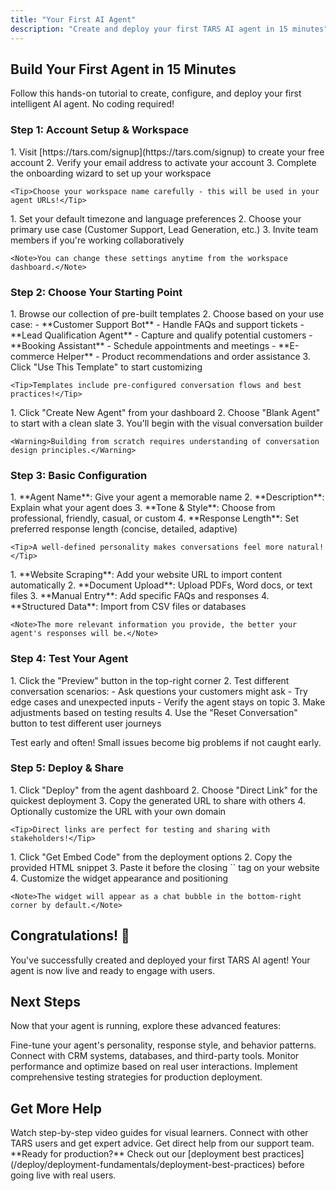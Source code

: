 ```yaml
---
title: "Your First AI Agent"
description: "Create and deploy your first TARS AI agent in 15 minutes"
---
```


## Build Your First Agent in 15 Minutes

Follow this hands-on tutorial to create, configure, and deploy your first intelligent AI agent. No coding required!

### Step 1: Account Setup & Workspace

<AccordionGroup>
  <Accordion icon="user-plus" title="Create your TARS account">
    1. Visit [https://tars.com/signup](https://tars.com/signup) to create your free account
    2. Verify your email address to activate your account
    3. Complete the onboarding wizard to set up your workspace
    
    <Tip>Choose your workspace name carefully - this will be used in your agent URLs!</Tip>
  </Accordion>
  <Accordion icon="settings" title="Configure workspace settings">
    1. Set your default timezone and language preferences
    2. Choose your primary use case (Customer Support, Lead Generation, etc.)
    3. Invite team members if you're working collaboratively
    
    <Note>You can change these settings anytime from the workspace dashboard.</Note>
  </Accordion>
</AccordionGroup>

### Step 2: Choose Your Starting Point

<AccordionGroup>
  <Accordion icon="template" title="Select a template (Recommended)">
    1. Browse our collection of pre-built templates
    2. Choose based on your use case:
       - **Customer Support Bot** - Handle FAQs and support tickets
       - **Lead Qualification Agent** - Capture and qualify potential customers
       - **Booking Assistant** - Schedule appointments and meetings
       - **E-commerce Helper** - Product recommendations and order assistance
    3. Click "Use This Template" to start customizing
    
    <Tip>Templates include pre-configured conversation flows and best practices!</Tip>
  </Accordion>
  <Accordion icon="hammer" title="Build from scratch (Advanced)">
    1. Click "Create New Agent" from your dashboard
    2. Choose "Blank Agent" to start with a clean slate
    3. You'll begin with the visual conversation builder
    
    <Warning>Building from scratch requires understanding of conversation design principles.</Warning>
  </Accordion>
</AccordionGroup>

### Step 3: Basic Configuration

<AccordionGroup>
<Accordion icon="robot" title="Set agent personality and behavior">
    1. **Agent Name**: Give your agent a memorable name
    2. **Description**: Explain what your agent does
    3. **Tone & Style**: Choose from professional, friendly, casual, or custom
    4. **Response Length**: Set preferred response length (concise, detailed, adaptive)
    
    <Tip>A well-defined personality makes conversations feel more natural!</Tip>
  </Accordion>
  <Accordion icon="brain" title="Connect knowledge sources">
    1. **Website Scraping**: Add your website URL to import content automatically
    2. **Document Upload**: Upload PDFs, Word docs, or text files
    3. **Manual Entry**: Add specific FAQs and responses
    4. **Structured Data**: Import from CSV files or databases
    
    <Note>The more relevant information you provide, the better your agent's responses will be.</Note>
  </Accordion>
</AccordionGroup>

### Step 4: Test Your Agent

<Accordion icon="flask" title="Test in real-time preview">
  1. Click the "Preview" button in the top-right corner
  2. Test different conversation scenarios:
     - Ask questions your customers might ask
     - Try edge cases and unexpected inputs
     - Verify the agent stays on topic
  3. Make adjustments based on testing results
  4. Use the "Reset Conversation" button to test different user journeys
  
  <Tip>Test early and often! Small issues become big problems if not caught early.</Tip>
</Accordion>

### Step 5: Deploy & Share

<AccordionGroup>
  <Accordion icon="link" title="Get your agent link">
    1. Click "Deploy" from the agent dashboard
    2. Choose "Direct Link" for the quickest deployment
    3. Copy the generated URL to share with others
    4. Optionally customize the URL with your own domain
    
    <Tip>Direct links are perfect for testing and sharing with stakeholders!</Tip>
  </Accordion>
  <Accordion icon="code" title="Embed on your website">
    1. Click "Get Embed Code" from the deployment options
    2. Copy the provided HTML snippet
    3. Paste it before the closing `</body>` tag on your website
    4. Customize the widget appearance and positioning
    
    <Note>The widget will appear as a chat bubble in the bottom-right corner by default.</Note>
  </Accordion>
</AccordionGroup>

## Congratulations! 🎉

You've successfully created and deployed your first TARS AI agent! Your agent is now live and ready to engage with users.

## Next Steps

Now that your agent is running, explore these advanced features:

<CardGroup cols={2}>

<Card title="Advanced AI Configuration" icon="brain" href="/ai-agents/agent-configuration/personality-settings">
  Fine-tune your agent's personality, response style, and behavior patterns.
</Card>

<Card title="Integration Setup" icon="plug" href="/tools-integration/tools-fundamentals/what-are-tools">
  Connect with CRM systems, databases, and third-party tools.
</Card>

<Card title="Analytics & Optimization" icon="chart-line" href="/analyze/analytics-fundamentals/analytics-importance">
  Monitor performance and optimize based on real user interactions.
</Card>

<Card title="Advanced Testing" icon="vial" href="/test/testing-fundamentals/testing-importance">
  Implement comprehensive testing strategies for production deployment.
</Card>

</CardGroup>

## Get More Help

<Columns cols={3}>
  <Card title="Video Tutorials" icon="play" href="/getting-help/video-tutorials">
    Watch step-by-step video guides for visual learners.
  </Card>
  <Card title="Community Forum" icon="users" href="/getting-help/community-forum">
    Connect with other TARS users and get expert advice.
  </Card>
  <Card title="Support Center" icon="life-ring" href="/community-support/contact-support">
    Get direct help from our support team.
  </Card>
</Columns>

<Note>
  **Ready for production?** Check out our [deployment best practices](/deploy/deployment-fundamentals/deployment-best-practices) before going live with real users.
</Note>
